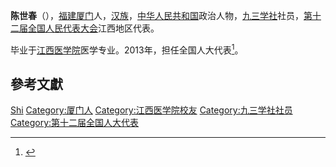 '''陈世春'''（{{bd|1954年||}}），[[福建|福建]][[厦门|厦门]]人，[[汉族|汉族]]，[[中华人民共和国|中华人民共和国]]政治人物，[[九三学社|九三学社]]社员，[[第十二届全国人民代表大会|第十二届全国人民代表大会]]江西地区代表。

毕业于[[江西医学院|江西医学院]]医学专业。2013年，担任全国人大代表<ref>{{cite news|title=全国人大代表信息-陈世春|url= http://210.82.31.1:8084/delegate/viewDelegate.action?dbid=121136|accessdate=2013-04-05|newspaper=全国人大网}}{{Dead link|date=2019年12月 |bot=InternetArchiveBot |fix-attempted=yes }}</ref>。

== 參考文獻 ==
{{reflist}}

{{中国政治人物小作品}}
{{中华全国归国华侨联合会第九届委员会}}

{{Authority control}}
{{DEFAULTSORT:Chen陈}}
[[Category:陈姓|Shi]]
[[Category:厦门人|Category:厦门人]]
[[Category:江西医学院校友|Category:江西医学院校友]]
[[Category:九三学社社员|Category:九三学社社员]]
[[Category:第十二届全国人大代表|Category:第十二届全国人大代表]]